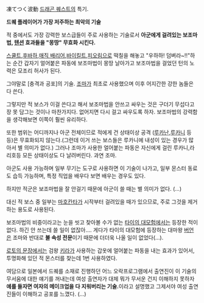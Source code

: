 凍てつく波動
[[드래곤 퀘스트]]의 특기.

'''드퀘 플레이어가 가장 저주하는 최악의 기술'''

적 중에서도 가장 강력한 보스급들이 주로 사용하는 기술로서 '''아군에게 걸려있는 보조마법, [[텐션]] 효과들을 "몽땅" 무효화 시킨다.'''

[[스쿨트]],[[후바하]],[[매직 배리어]],[[바이킬트]],[[피오림]]으로 떡칠을 해놓고 "우하하! 덤벼라~!!"하는 순간 갑자기 얼어붙은 파동에 보조마법이 몽땅 날아가고 보조마법을 걸었던 턴의 노력은 모조리 허사가 된다.

그야말로 [충격과 공포]의 기술. [[조마]]가 최초로 사용했으며 이후 어지간한 강한 놈들은 다 쓴다.

그렇지만 적 보스가 이걸 쓴다고 해서 보조마법을 안쓰고 싸우는 것은 구더기 무섭다고 장 못 담그는 것이나 마찬가지다. 없어지면 다시 걸고 싸우도록 하자. 보조마법의 강력함을 생각해보면 이쪽이 훨씬 유리하다.

또한 범위는 어디까지나 아군 전체이므로 적에게 건 상태이상 공격 ([[루카난]],[[루카니]] 등등)은 무효화되지 않는다.(그런데 이거 쓰는 보스들은 루카니에 내성이 있는 경우가 많아서 별 의미가 없다.) 그러나 조마가 사용한 얼어붙는 파동은 자신에게 걸린 루카니,라리호등 모든 상태이상도 다 날려버린다. 과연 조마.

아군도 사용 가능하며 일부 무기는 도구로 사용하면 이 기술이 나가고, 일부 몬스터 동료도 습득 가능하며, 특정 직업을 배우다 보면 배우는 경우도 있다.

하지만 적군은 보조마법을 잘 안걸기 때문에 아군이 쓸 때는 별 의미가 없다. (...)

대신 적 보스 중 일부는 [[마호칸타]]가 시작부터 걸려있을 때가 있으므로, 주로 그것을 제거하는 용도로 사용된다.

보조마법의 비중이라고는 눈을 씻고 찾아볼 수가 없는 [[타이의 대모험]]에서는 등장한 적이 없다. 하긴 안 쓰는데 쓸 일이 없잖아….
게다가 타이의 대모험에 등장하는 대마왕 [[버언]]은 조마와 반대로 '''불 속성 전문'''이기 때문에 더더욱 나올 일이 없었다(…).

[[로토의 문장]]에서는 검왕 [[키라]]가 사용하는 갑옷에 얼어붙는 파동을 내는 효과가 있어서, 투명화해 있던 적 몬스터를 찾는데 1번 사용하였다. 

여담으로 일본에서 드퀘를 소재로 진행하던 어느 오락프로그램에서 출연진이 이 기술의 무서움에 대한 얘기를 꺼내는데 여성 출연자가 대체 뭐가 무서운 건지 이해하지 못하자 '''예를 들자면 여자의 메이크업을 다 지워버리는 기술.'''이라고 설명했고 그제서야 여성 출연진들이 이해하고 공포를 느꼈다. (…)

